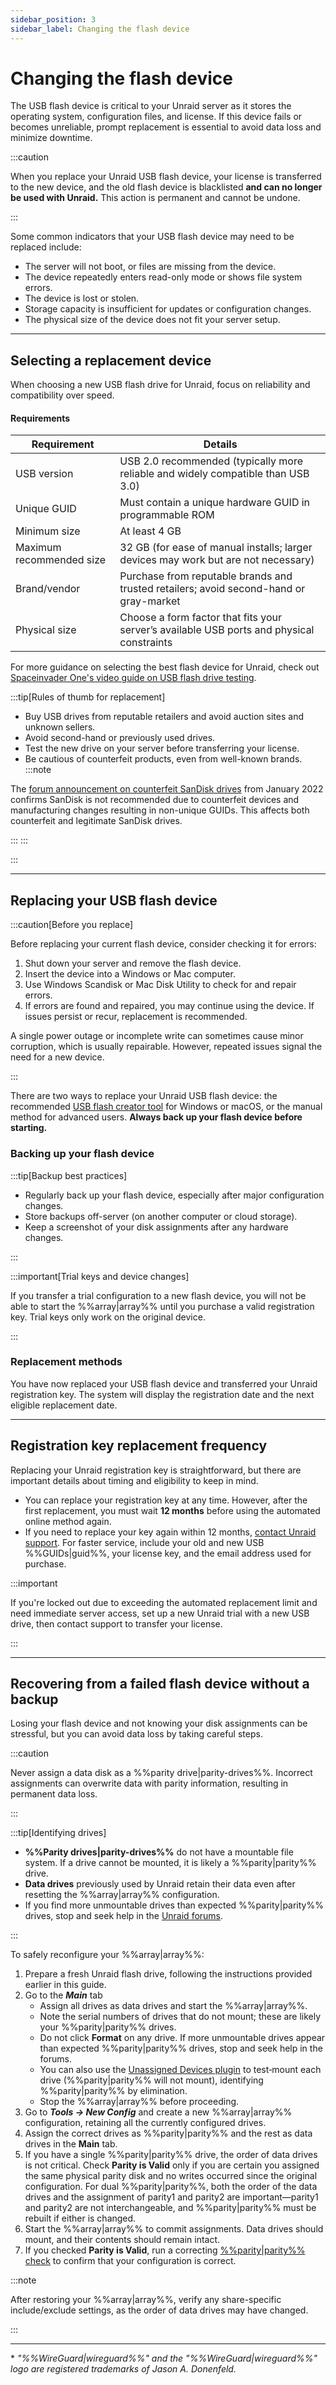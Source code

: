 ```yaml
---
sidebar_position: 3
sidebar_label: Changing the flash device
---
```



# Changing the flash device

The USB flash device is critical to your Unraid server as it stores the operating system, configuration files, and license. If this device fails or becomes unreliable, prompt replacement is essential to avoid data loss and minimize downtime.

:::caution

When you replace your Unraid USB flash device, your license is transferred to the new device, and the old flash device is blacklisted **and can no longer be used with Unraid.** This action is permanent and cannot be undone.

:::

Some common indicators that your USB flash device may need to be replaced include:

- The server will not boot, or files are missing from the device.
- The device repeatedly enters read-only mode or shows file system errors.
- The device is lost or stolen.
- Storage capacity is insufficient for updates or configuration changes.
- The physical size of the device does not fit your server setup.

---

## Selecting a replacement device

When choosing a new USB flash drive for Unraid, focus on reliability and compatibility over speed.

<h4>Requirements</h4>

| Requirement              | Details                                                                                   |
| ------------------------ | ----------------------------------------------------------------------------------------- |
| USB version              | USB 2.0 recommended (typically more reliable and widely compatible than USB 3.0)          |
| Unique GUID              | Must contain a unique hardware GUID in programmable ROM                                   |
| Minimum size             | At least 4 GB                                                                             |
| Maximum recommended size | 32 GB (for ease of manual installs; larger devices may work but are not necessary)        |
| Brand/vendor             | Purchase from reputable brands and trusted retailers; avoid second-hand or gray-market    |
| Physical size            | Choose a form factor that fits your server’s available USB ports and physical constraints |

For more guidance on selecting the best flash device for Unraid, check out [Spaceinvader One's video guide on USB flash drive testing](https://www.youtube.com/watch?v=jjkaidlZmgs).

:::tip[Rules of thumb for replacement]

- Buy USB drives from reputable retailers and avoid auction sites and unknown sellers.
- Avoid second-hand or previously used drives.
- Test the new drive on your server before transferring your license.
- Be cautious of counterfeit products, even from well-known brands.
:::note

The [forum announcement on counterfeit SanDisk drives](https://forums.unraid.net/topic/119052-psa-on-sandisk-usbs/) from January 2022 confirms SanDisk is not recommended due to counterfeit devices and manufacturing changes resulting in non-unique GUIDs. This affects both counterfeit and legitimate SanDisk drives.

:::
:::

:::

---

## Replacing your USB flash device

:::caution[Before you replace]

Before replacing your current flash device, consider checking it for errors:

1. Shut down your server and remove the flash device.
2. Insert the device into a Windows or Mac computer.
3. Use Windows Scandisk or Mac Disk Utility to check for and repair errors.
4. If errors are found and repaired, you may continue using the device. If issues persist or recur, replacement is recommended.

A single power outage or incomplete write can sometimes cause minor corruption, which is usually repairable. However, repeated issues signal the need for a new device.

:::

There are two ways to replace your Unraid USB flash device: the recommended [USB flash creator tool](https://unraid.net/download) for Windows or macOS, or the manual method for advanced users. **Always back up your flash device before starting.**

### Backing up your flash device

<Tabs>
  <TabItem value="webgui" label="Using the WebGUI" default>
    <BackupUsingWebGUI />
  </TabItem>

  <TabItem value="manual" label="Manual copy">
    <BackupManualMethod />
  </TabItem>
</Tabs>

:::tip[Backup best practices]

- Regularly back up your flash device, especially after major configuration changes.
- Store backups off-server (on another computer or cloud storage).
- Keep a screenshot of your disk assignments after any hardware changes.

:::

:::important[Trial keys and device changes]

If you transfer a trial configuration to a new flash device, you will not be able to start the %%array|array%% until you purchase a valid registration key. Trial keys only work on the original device.

:::

### Replacement methods

<Tabs>
  <TabItem value="creator" label="Using the USB flash creator" default>
    <ReplacementUsingCreator />
  </TabItem>

  <TabItem value="manual" label="Manual method">
    <ReplacementManualMethod />
  </TabItem>
</Tabs>

You have now replaced your USB flash device and transferred your Unraid registration key. The system will display the registration date and the next eligible replacement date.

---

## Registration key replacement frequency

Replacing your Unraid registration key is straightforward, but there are important details about timing and eligibility to keep in mind.

- You can replace your registration key at any time. However, after the first replacement, you must wait **12 months** before using the automated online method again.
- If you need to replace your key again within 12 months, [contact Unraid support](https://unraid.net/contact). For faster service, include your old and new USB %%GUIDs|guid%%, your license key, and the email address used for purchase.

:::important

If you're locked out due to exceeding the automated replacement limit and need immediate server access, set up a new Unraid trial with a new USB drive, then contact support to transfer your license.

:::

---

## Recovering from a failed flash device without a backup

Losing your flash device and not knowing your disk assignments can be stressful, but you can avoid data loss by taking careful steps.

:::caution

Never assign a data disk as a %%parity drive|parity-drives%%. Incorrect assignments can overwrite data with parity information, resulting in permanent data loss.

:::

:::tip[Identifying drives]

- **%%Parity drives|parity-drives%%** do not have a mountable file system. If a drive cannot be mounted, it is likely a %%parity|parity%% drive.
- **Data drives** previously used by Unraid retain their data even after resetting the %%array|array%% configuration.
- If you find more unmountable drives than expected %%parity|parity%% drives, stop and seek help in the [Unraid forums](https://forums.unraid.net/).

:::

To safely reconfigure your %%array|array%%:

1. Prepare a fresh Unraid flash drive, following the instructions provided earlier in this guide.
2. Go to the ***Main*** tab
   - Assign all drives as data drives and start the %%array|array%%.
   - Note the serial numbers of drives that do not mount; these are likely your %%parity|parity%% drives.
   - Do not click **Format** on any drive. If more unmountable drives appear than expected %%parity|parity%% drives, stop and seek help in the forums.
   - You can also use the [Unassigned Devices plugin](https://unraid.net/community/apps?q=Unassigned%20Devices) to test‑mount each drive (%%parity|parity%% will not mount), identifying %%parity|parity%% by elimination.
   - Stop the %%array|array%% before proceeding.
3. Go to ***Tools → New Config*** and create a new %%array|array%% configuration, retaining all the currently configured drives.
4. Assign the correct drives as %%parity|parity%% and the rest as data drives in the **Main** tab.
5. If you have a single %%parity|parity%% drive, the order of data drives is not critical. Check **Parity is Valid** only if you are certain you assigned the same physical parity disk and no writes occurred since the original configuration. For dual %%parity|parity%%, both the order of the data drives and the assignment of parity1 and parity2 are important—parity1 and parity2 are not interchangeable, and %%parity|parity%% must be rebuilt if either is changed.
6. Start the %%array|array%% to commit assignments. Data drives should mount, and their contents should remain intact.
7. If you checked **Parity is Valid**, run a correcting [%%parity|parity%% check](../../using-unraid-to/manage-storage/array-configuration.mdx#checking-array-devices) to confirm that your configuration is correct.

:::note

After restoring your %%array|array%%, verify any share-specific include/exclude settings, as the order of data drives may have changed.

:::

---

\* *"%%WireGuard|wireguard%%" and the "%%WireGuard|wireguard%%" logo are registered trademarks of Jason A. Donenfeld.*
